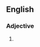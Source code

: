 {{also|Meeker}}

==English==

===Adjective===
{{head|en|adjective comparative form}}

# {{en-comparative of|meek}}